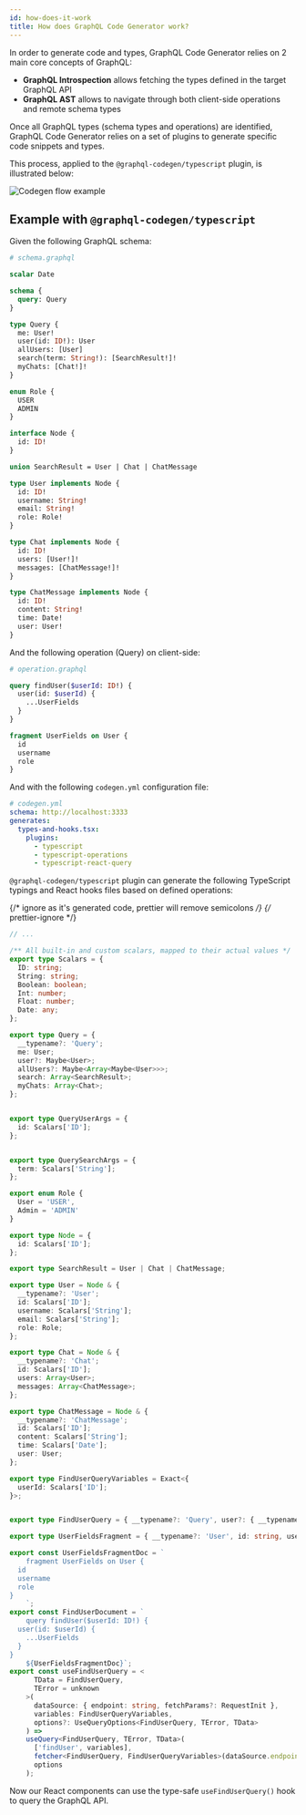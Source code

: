 ```yaml
---
id: how-does-it-work
title: How does GraphQL Code Generator work?
---
```


In order to generate code and types, GraphQL Code Generator relies on 2 main core concepts of GraphQL:

- **GraphQL Introspection** allows fetching the types defined in the target GraphQL API
- **GraphQL AST** allows to navigate through both client-side operations and remote schema types

Once all GraphQL types (schema types and operations) are identified, GraphQL Code Generator relies on a set of plugins to generate specific code snippets and types.

This process, applied to the `@graphql-codegen/typescript` plugin, is illustrated below:

![Codegen flow example](/assets/illustrations/codegen_flow1.png)

## Example with `@graphql-codegen/typescript`

Given the following GraphQL schema:

```graphql
# schema.graphql

scalar Date

schema {
  query: Query
}

type Query {
  me: User!
  user(id: ID!): User
  allUsers: [User]
  search(term: String!): [SearchResult!]!
  myChats: [Chat!]!
}

enum Role {
  USER
  ADMIN
}

interface Node {
  id: ID!
}

union SearchResult = User | Chat | ChatMessage

type User implements Node {
  id: ID!
  username: String!
  email: String!
  role: Role!
}

type Chat implements Node {
  id: ID!
  users: [User!]!
  messages: [ChatMessage!]!
}

type ChatMessage implements Node {
  id: ID!
  content: String!
  time: Date!
  user: User!
}
```

And the following operation (Query) on client-side:

```graphql
# operation.graphql

query findUser($userId: ID!) {
  user(id: $userId) {
    ...UserFields
  }
}

fragment UserFields on User {
  id
  username
  role
}
```

And with the following `codegen.yml` configuration file:

```yaml
# codegen.yml
schema: http://localhost:3333
generates:
  types-and-hooks.tsx:
    plugins:
      - typescript
      - typescript-operations
      - typescript-react-query
```

`@graphql-codegen/typescript` plugin can generate the following TypeScript typings and React hooks files based on defined operations:

{/* ignore as it's generated code, prettier will remove semicolons */}
{/* prettier-ignore */}
```ts
// ...

/** All built-in and custom scalars, mapped to their actual values */
export type Scalars = {
  ID: string;
  String: string;
  Boolean: boolean;
  Int: number;
  Float: number;
  Date: any;
};

export type Query = {
  __typename?: 'Query';
  me: User;
  user?: Maybe<User>;
  allUsers?: Maybe<Array<Maybe<User>>>;
  search: Array<SearchResult>;
  myChats: Array<Chat>;
};


export type QueryUserArgs = {
  id: Scalars['ID'];
};


export type QuerySearchArgs = {
  term: Scalars['String'];
};

export enum Role {
  User = 'USER',
  Admin = 'ADMIN'
}

export type Node = {
  id: Scalars['ID'];
};

export type SearchResult = User | Chat | ChatMessage;

export type User = Node & {
  __typename?: 'User';
  id: Scalars['ID'];
  username: Scalars['String'];
  email: Scalars['String'];
  role: Role;
};

export type Chat = Node & {
  __typename?: 'Chat';
  id: Scalars['ID'];
  users: Array<User>;
  messages: Array<ChatMessage>;
};

export type ChatMessage = Node & {
  __typename?: 'ChatMessage';
  id: Scalars['ID'];
  content: Scalars['String'];
  time: Scalars['Date'];
  user: User;
};

export type FindUserQueryVariables = Exact<{
  userId: Scalars['ID'];
}>;


export type FindUserQuery = { __typename?: 'Query', user?: { __typename?: 'User', id: string, username: string, role: Role } | null | undefined };

export type UserFieldsFragment = { __typename?: 'User', id: string, username: string, role: Role };

export const UserFieldsFragmentDoc = `
    fragment UserFields on User {
  id
  username
  role
}
    `;
export const FindUserDocument = `
    query findUser($userId: ID!) {
  user(id: $userId) {
    ...UserFields
  }
}
    ${UserFieldsFragmentDoc}`;
export const useFindUserQuery = <
      TData = FindUserQuery,
      TError = unknown
    >(
      dataSource: { endpoint: string, fetchParams?: RequestInit },
      variables: FindUserQueryVariables,
      options?: UseQueryOptions<FindUserQuery, TError, TData>
    ) =>
    useQuery<FindUserQuery, TError, TData>(
      ['findUser', variables],
      fetcher<FindUserQuery, FindUserQueryVariables>(dataSource.endpoint, dataSource.fetchParams || {}, FindUserDocument, variables),
      options
    );
```

Now our React components can use the type-safe `useFindUserQuery()` hook to query the GraphQL API.

<p>&nbsp;</p>

